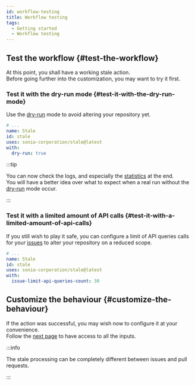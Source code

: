 ```yaml
---
id: workflow-testing
title: Workflow testing
tags:
  - Getting started
  - Workflow testing
---
```


## Test the workflow {#test-the-workflow}

At this point, you shall have a working stale action.  
Before going further into the customization, you may want to try it first.

### Test it with the dry-run mode {#test-it-with-the-dry-run-mode}

Use the [dry-run](../dry-run-input) mode to avoid altering your repository yet.

```yml {5-6} title=".github/workflows/stale.yml"
# ...
name: Stale
id: stale
uses: sonia-corporation/stale@latest
with:
  dry-run: true
```

:::tip

You can now check the logs, and especially the [statistics](../statistics) at the end.  
You will have a better idea over what to expect when a real run without the [dry-run](../dry-run-input) mode occur.

:::

### Test it with a limited amount of API calls {#test-it-with-a-limited-amount-of-api-calls}

If you still wish to play it safe, you can configure a limit of API queries calls for your [issues](../issues/inputs/issue-limit-api-queries-count-input) to alter your repository on a reduced scope.

```yml {5-6} title=".github/workflows/stale.yml"
# ...
name: Stale
id: stale
uses: sonia-corporation/stale@latest
with:
  issue-limit-api-queries-count: 30
```

## Customize the behaviour {#customize-the-behaviour}

If the action was successful, you may wish now to configure it at your convenience.  
Follow the [next page](../all-inputs) to have access to all the inputs.

:::info

The stale processing can be completely different between issues and pull requests.

:::
